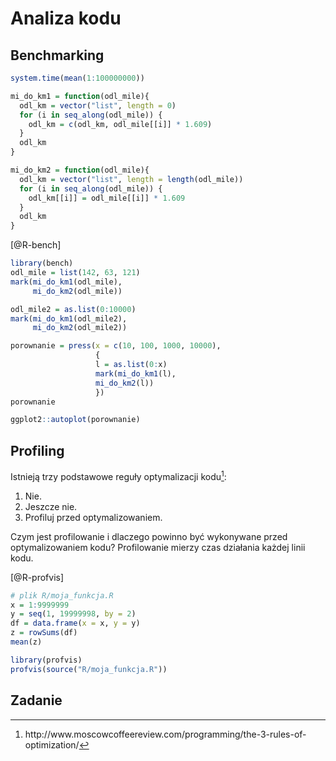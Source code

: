 # Analiza kodu {#analiza-kodu}

## Benchmarking

<!-- system.time -->

```r
system.time(mean(1:100000000))
```

```r
mi_do_km1 = function(odl_mile){
  odl_km = vector("list", length = 0)
  for (i in seq_along(odl_mile)) {
    odl_km = c(odl_km, odl_mile[[i]] * 1.609)
  }
  odl_km
}
```

```r
mi_do_km2 = function(odl_mile){
  odl_km = vector("list", length = length(odl_mile))
  for (i in seq_along(odl_mile)) {
    odl_km[[i]] = odl_mile[[i]] * 1.609
  }
  odl_km
}
```

[@R-bench]

```r
library(bench)
odl_mile = list(142, 63, 121)
mark(mi_do_km1(odl_mile),
     mi_do_km2(odl_mile))
```

```r
odl_mile2 = as.list(0:10000)
mark(mi_do_km1(odl_mile2),
     mi_do_km2(odl_mile2))
```

```r
porownanie = press(x = c(10, 100, 1000, 10000),
                   {
                   l = as.list(0:x)
                   mark(mi_do_km1(l),
                   mi_do_km2(l))
                   })
porownanie
```

```r
ggplot2::autoplot(porownanie)
```


## Profiling

Istnieją trzy podstawowe reguły optymalizacji kodu^[http://www.moscowcoffeereview.com/programming/the-3-rules-of-optimization/]:

1. Nie.
2. Jeszcze nie.
3. Profiluj przed optymalizowaniem.

Czym jest profilowanie i dlaczego powinno być wykonywane przed optymalizowaniem kodu?
Profilowanie mierzy czas działania każdej linii kodu.

[@R-profvis]

```r
# plik R/moja_funkcja.R
x = 1:9999999
y = seq(1, 19999998, by = 2)
df = data.frame(x = x, y = y)
z = rowSums(df)
mean(z)
```

```r
library(profvis)
profvis(source("R/moja_funkcja.R"))
```

<!-- profiling -->
<!-- https://r-prof.github.io/jointprof/articles/proposal.html -->

<!-- https://adv-r.hadley.nz/perf-improve.html -->

<!--  Wektoryzacja kodu -->
<!-- vectorized vs not-vectorized -->
<!-- https://rstudio-education.github.io/hopr/speed.html -->

## Zadanie

<!-- 1. benchmarking -->
<!-- porównaj rowsum vs colsum vs loops implementation -->
<!-- 2. profiling -->
<!-- ??? -->